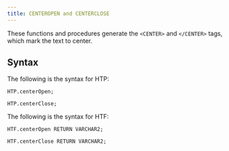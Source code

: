 ```yaml
---
title: CENTEROPEN and CENTERCLOSE
---
```


These functions and procedures generate the `<CENTER>` and `</CENTER>` tags, which mark the text to center.

## Syntax 

The following is the syntax for HTP:

```
HTP.centerOpen;

HTP.centerClose;
```

The following is the syntax for HTF:

```
HTF.centerOpen RETURN VARCHAR2;

HTF.centerClose RETURN VARCHAR2;
```